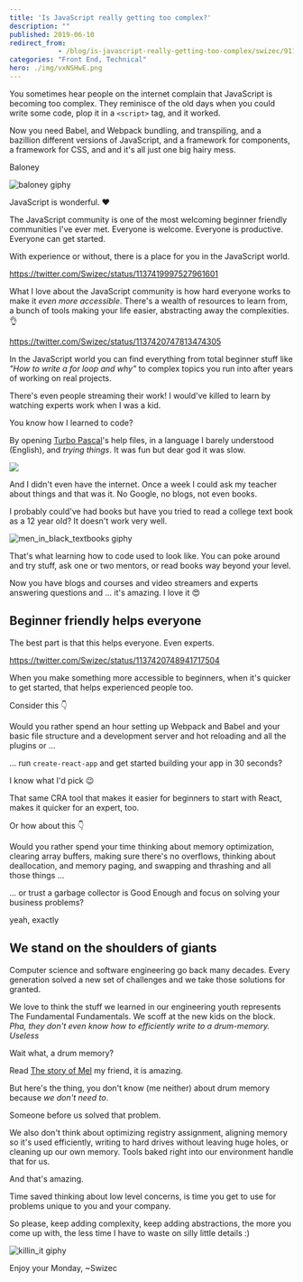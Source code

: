 ```yaml
---
title: 'Is JavaScript really getting too complex?'
description: ""
published: 2019-06-10
redirect_from: 
            - /blog/is-javascript-really-getting-too-complex/swizec/9117
categories: "Front End, Technical"
hero: ./img/vxNSHwE.png
---
```


You sometimes hear people on the internet complain that JavaScript is becoming too complex. They reminisce of the old days when you could write some code, plop it in a `<script>` tag, and it worked.

Now you need Babel, and Webpack bundling, and transpiling, and a bazillion different versions of JavaScript, and a framework for components, a framework for CSS, and and it's all just one big hairy mess.

Baloney

![baloney giphy](./img/media-3orif5GoP132DEKTF6-giphy.gif)

JavaScript is wonderful. ❤️

The JavaScript community is one of the most welcoming beginner friendly communities I've ever met. Everyone is welcome. Everyone is productive. Everyone can get started.

With experience or without, there is a place for you in the JavaScript world.

<https://twitter.com/Swizec/status/1137419997527961601>

What I love about the JavaScript community is how hard everyone works to make it _even more accessible_. There's a wealth of resources to learn from, a bunch of tools making your life easier, abstracting away the complexities. 👌

<https://twitter.com/Swizec/status/1137420747813474305>

In the JavaScript world you can find everything from total beginner stuff like _"How to write a for loop and why"_ to complex topics you run into after years of working on real projects.

There's even people streaming their work! I would've killed to learn by watching experts work when I was a kid.

You know how I learned to code?

By opening [Turbo Pascal](https://en.wikipedia.org/wiki/Turbo_Pascal)'s help files, in a language I barely understood (English), and _trying things_. It was fun but dear god it was slow.

![](./img/vxNSHwE.png)

And I didn't even have the internet. Once a week I could ask my teacher about things and that was it. No Google, no blogs, not even books.

I probably could've had books but have you tried to read a college text book as a 12 year old? It doesn't work very well.

![men_in_black_textbooks giphy](./img/media-13uInxupYYtNf2-giphy.gif)

That's what learning how to code used to look like. You can poke around and try stuff, ask one or two mentors, or read books way beyond your level.

Now you have blogs and courses and video streamers and experts answering questions and ... it's amazing. I love it 😍

## Beginner friendly helps everyone

The best part is that this helps everyone. Even experts.

<https://twitter.com/Swizec/status/1137420748941717504>

When you make something more accessible to beginners, when it's quicker to get started, that helps experienced people too.

Consider this 👇

Would you rather spend an hour setting up Webpack and Babel and your basic file structure and a development server and hot reloading and all the plugins or ...

... run `create-react-app` and get started building your app in 30 seconds?

I know what I'd pick 😉

That same CRA tool that makes it easier for beginners to start with React, makes it quicker for an expert, too.

Or how about this 👇

Would you rather spend your time thinking about memory optimization, clearing array buffers, making sure there's no overflows, thinking about deallocation, and memory paging, and swapping and thrashing and all those things ...

... or trust a garbage collector is Good Enough and focus on solving your business problems?

yeah, exactly

## We stand on the shoulders of giants

Computer science and software engineering go back many decades. Every generation solved a new set of challenges and we take those solutions for granted.

We love to think the stuff we learned in our engineering youth represents The Fundamental Fundamentals. We scoff at the new kids on the block. _Pha, they don't even know how to efficiently write to a drum-memory. Useless_

Wait what, a drum memory?

Read [The story of Mel](http://www.catb.org/~esr/jargon/html/story-of-mel.html) my friend, it is amazing.

But here's the thing, you don't know (me neither) about drum memory because _we don't need to_.

Someone before us solved that problem.

We also don't think about optimizing registry assignment, aligning memory so it's used efficiently, writing to hard drives without leaving huge holes, or cleaning up our own memory. Tools baked right into our environment handle that for us.

And that's amazing.

Time saved thinking about low level concerns, is time you get to use for problems unique to you and your company.

So please, keep adding complexity, keep adding abstractions, the more you come up with, the less time I have to waste on silly little details :)

![killin_it giphy](./img/media-BnJchna9dxUD6-giphy.gif)

Enjoy your Monday, ~Swizec

